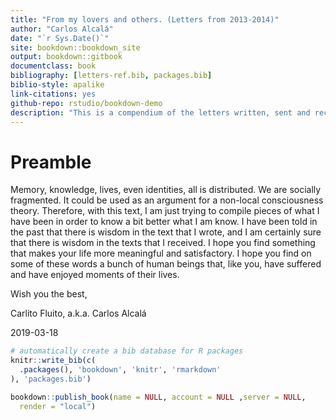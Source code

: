```yaml
--- 
title: "From my lovers and others. (Letters from 2013-2014)"
author: "Carlos Alcalá"
date: "`r Sys.Date()`"
site: bookdown::bookdown_site
output: bookdown::gitbook
documentclass: book
bibliography: [letters-ref.bib, packages.bib]
biblio-style: apalike
link-citations: yes
github-repo: rstudio/bookdown-demo
description: "This is a compendium of the letters written, sent and received during October 2013 until September 2014."
---
```


# Preamble

Memory, knowledge, lives, even identities, all is distributed. We are socially fragmented. It could be used as an argument for a non-local consciousness theory. Therefore, with this text, I am just trying to compile pieces of what I have been in order to know a bit better what I am know. I have been told in the past that there is wisdom in the text that I wrote, and I am certainly sure that there is wisdom in the texts that I received. I hope you find something that makes your life more meaningful and satisfactory. I hope you find on some of these words a bunch of human beings that, like you, have suffered and have enjoyed moments of their lives.

Wish you the best, 

Carlito Fluito, a.k.a. Carlos Alcalá

2019-03-18


```r
# automatically create a bib database for R packages
knitr::write_bib(c(
  .packages(), 'bookdown', 'knitr', 'rmarkdown'
), 'packages.bib')

bookdown::publish_book(name = NULL, account = NULL ,server = NULL, 
  render = "local")

```

